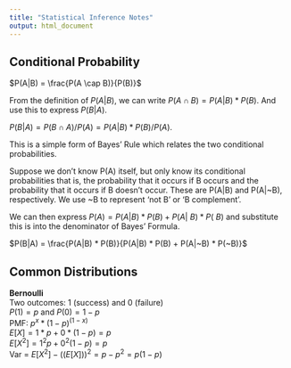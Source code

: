 ```yaml
---
title: "Statistical Inference Notes"
output: html_document
---
```


## Conditional Probability
 
$P(A|B) = \frac{P(A \cap B)}{P(B)}$

From the definition of $P(A|B)$, we can write $P(A \cap B) = P(A|B) * P(B)$. And use this to express $P(B|A)$.

$P(B|A) = P(B \cap A) / P(A) = P(A|B) * P(B) / P(A)$. 

This is a simple form of Bayes' Rule which relates the two conditional probabilities.

Suppose we don't know P(A) itself, but only know its conditional probabilities that is, the probability that it occurs if B occurs and the probability that it occurs if B doesn't occur. These are P(A|B) and P(A|~B), respectively. We use ~B to represent 'not B' or 'B complement'.

We can then express $P(A) = P(A|B) * P(B) + P(A|~B) * P(~B)$ and substitute this is into the denominator of Bayes' Formula.

$P(B|A) = \frac{P(A|B) * P(B)}{P(A|B) * P(B) + P(A|~B) * P(~B)}$

## Common Distributions

**Bernoulli**  
Two outcomes: 1 (success) and 0 (failure)  
$P(1) = p$ and $P(0) = 1 - p$  
PMF: $p^x * (1-p)^(1-x)$  
$E[X] = 1*p + 0*(1-p) = p$  
$E[X^2] = 1^2p + 0^2(1-p) = p$  
Var = $E[X^2] - ((E[X]))^2 = p - p^2 = p(1-p)$  

